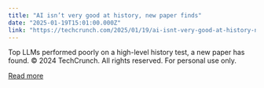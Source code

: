 ```yaml
---
title: "AI isn’t very good at history, new paper finds"
date: "2025-01-19T15:01:00.000Z"
link: "https://techcrunch.com/2025/01/19/ai-isnt-very-good-at-history-new-paper-finds/"
---
```


Top LLMs performed poorly on a high-level history test, a new paper has found.
© 2024 TechCrunch. All rights reserved. For personal use only.


[Read more](https://techcrunch.com/2025/01/19/ai-isnt-very-good-at-history-new-paper-finds/)
